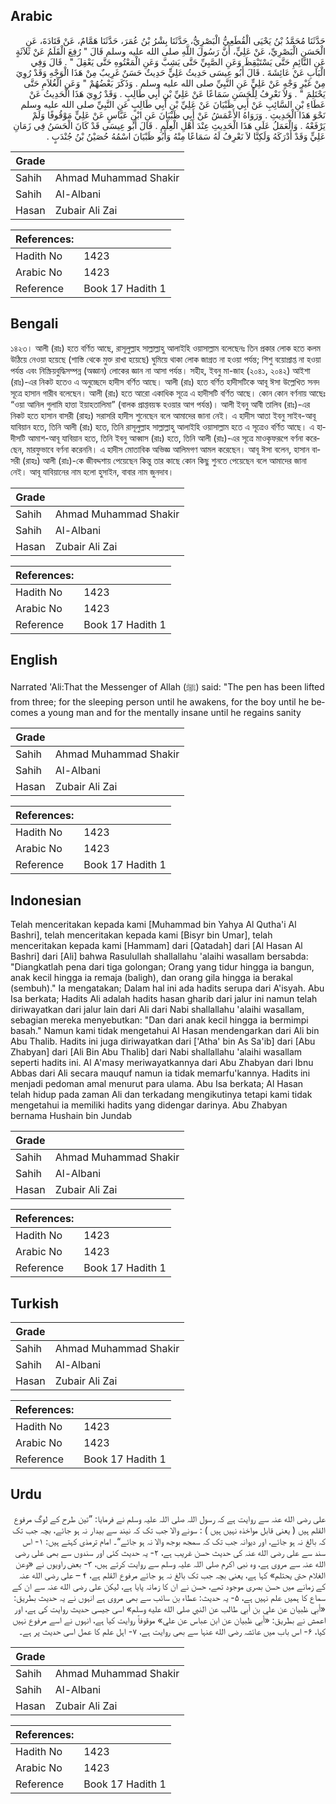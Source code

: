 ## Arabic


<div dir="rtl" lang="ar" style={{fontSize:'larger',backgroundColor:'#f8f9fa',padding:20}}>
حَدَّثَنَا مُحَمَّدُ بْنُ يَحْيَى الْقُطَعِيُّ الْبَصْرِيُّ، حَدَّثَنَا بِشْرُ بْنُ عُمَرَ، حَدَّثَنَا هَمَّامٌ، عَنْ قَتَادَةَ، عَنِ الْحَسَنِ الْبَصْرِيِّ، عَنْ عَلِيٍّ، أَنَّ رَسُولَ اللَّهِ صلى الله عليه وسلم قَالَ ‏"‏ رُفِعَ الْقَلَمُ عَنْ ثَلاَثَةٍ عَنِ النَّائِمِ حَتَّى يَسْتَيْقِظَ وَعَنِ الصَّبِيِّ حَتَّى يَشِبَّ وَعَنِ الْمَعْتُوهِ حَتَّى يَعْقِلَ ‏"‏ ‏.‏ قَالَ وَفِي الْبَابِ عَنْ عَائِشَةَ ‏.‏ قَالَ أَبُو عِيسَى حَدِيثُ عَلِيٍّ حَدِيثٌ حَسَنٌ غَرِيبٌ مِنْ هَذَا الْوَجْهِ وَقَدْ رُوِيَ مِنْ غَيْرِ وَجْهٍ عَنْ عَلِيٍّ عَنِ النَّبِيِّ صلى الله عليه وسلم ‏.‏ وَذَكَرَ بَعْضُهُمْ ‏"‏ وَعَنِ الْغُلاَمِ حَتَّى يَحْتَلِمَ ‏"‏ ‏.‏ وَلاَ نَعْرِفُ لِلْحَسَنِ سَمَاعًا عَنْ عَلِيِّ بْنِ أَبِي طَالِبٍ ‏.‏ وَقَدْ رُوِيَ هَذَا الْحَدِيثُ عَنْ عَطَاءِ بْنِ السَّائِبِ عَنْ أَبِي ظَبْيَانَ عَنْ عَلِيِّ بْنِ أَبِي طَالِبٍ عَنِ النَّبِيِّ صلى الله عليه وسلم نَحْوَ هَذَا الْحَدِيثِ ‏.‏ وَرَوَاهُ الأَعْمَشُ عَنْ أَبِي ظَبْيَانَ عَنِ ابْنِ عَبَّاسٍ عَنْ عَلِيٍّ مَوْقُوفًا وَلَمْ يَرْفَعْهُ ‏.‏ وَالْعَمَلُ عَلَى هَذَا الْحَدِيثِ عِنْدَ أَهْلِ الْعِلْمِ ‏.‏ قَالَ أَبُو عِيسَى قَدْ كَانَ الْحَسَنُ فِي زَمَانِ عَلِيٍّ وَقَدْ أَدْرَكَهُ وَلَكِنَّا لاَ نَعْرِفُ لَهُ سَمَاعًا مِنْهُ وَأَبُو ظَبْيَانَ اسْمُهُ حُصَيْنُ بْنُ جُنْدَبٍ ‏.‏
</div>
<div style={{backgroundColor:'#f8f9fa',padding:20, marginBottom: 10}}><table> <thead> <tr> <th>Grade</th> <th></th> </tr> </thead> <tbody> <tr><td>Sahih</td><td>Ahmad Muhammad Shakir</td></tr><tr><td>Sahih</td><td>Al-Albani</td></tr><tr><td>Hasan</td><td>Zubair Ali Zai</td></tr></tbody></table><table> <thead> <tr> <th>References:</th> <th></th> </tr> </thead> <tbody><tr><td>Hadith No</td><td>1423</td></tr><tr><td>Arabic No</td><td>1423</td></tr><tr><td>Reference</td><td>Book 17 Hadith 1</td></tr></tbody></table></div>

## Bengali


<div dir="ltr" lang="bn" style={{fontSize:'larger',backgroundColor:'#f8f9fa',padding:20}}>
১৪২৩। আলী (রাঃ) হতে বর্ণিত আছে, রাসূলুল্লাহ সাল্লাল্লাহু আলাইহি ওয়াসাল্লাম বলেছেনঃ তিন প্রকার লোক হতে কলম উঠিয়ে নেওয়া হয়েছে (শাস্তি থেকে মুক্ত রাখা হয়েছে) ঘুমিয়ে থাকা লোক জাগ্রত না হওয়া পর্যন্ত; শিশু বয়োপ্রাপ্ত না হওয়া পর্যন্ত এবং নিস্ক্রিয়বুদ্ধিসম্পন্ন (অজ্ঞান) লোকের জ্ঞান না আসা পর্যন্ত। সহীহ, ইবনু মা-জাহ (২০৪১, ২০৪২) আইশা (রাঃ)-এর নিকট হতেও এ অনুচ্ছেদে হাদীস বর্ণিত আছে। আলী (রাঃ) হতে বর্ণিত হাদীসটিকে আবূ ঈসা উল্লেখিত সনদ সূত্রে হাসান গারীব বলেছেন। আলী (রাঃ) হতে আরো একাধিক সূত্রে এ হাদীসটি বর্ণিত আছে। কোন কোন বর্ণনায় আছেঃ “ওয়া আনিল গুলামি হাত্তা ইয়াহতালিমা” (বালক প্রাপ্তবয়স্ক হওয়ার আগ পর্যন্ত)। আলী ইবনু আবী তালিব (রাঃ)-এর নিকট হতে হাসান বাসরী (রাহঃ) সরাসরি হাদীস শুনেছেন বলে আমাদের জানা নেই। এ হাদীস আতা ইবনু সাইব-আবূ যাবিয়ান হতে, তিনি আলী (রাঃ) হতে, তিনি রাসূলুল্লাহ সাল্লাল্লাহু আলাইহি ওয়াসাল্লাম হতে এ সূত্রেও বর্ণিত আছে। এ হাদীসটি আমাশ-আবূ যাবিয়ান হতে, তিনি ইবনু আব্বাস (রাঃ) হতে, তিনি আলী (রাঃ)-এর সূত্রে মাওকৃফরূপে বর্ণনা করেছেন, মারফুভাবে বর্ণনা করেননি। এ হাদীস মোতাবিক অভিজ্ঞ আলিমগণ আমল করেছেন। আবূ ঈসা বলেন, হাসান বাসরী (রাহঃ) আলী (রাঃ)-কে জীবদ্দশায় পেয়েছেন কিন্তু তার কাছে কোন কিছু শুনতে পেয়েছেন বলে আমাদের জানা নেই। আবূ যাবিয়ানের নাম হলো হুসাইন, বাবার নাম জুনদাব।
</div>
<div style={{backgroundColor:'#f8f9fa',padding:20, marginBottom: 10}}><table> <thead> <tr> <th>Grade</th> <th></th> </tr> </thead> <tbody> <tr><td>Sahih</td><td>Ahmad Muhammad Shakir</td></tr><tr><td>Sahih</td><td>Al-Albani</td></tr><tr><td>Hasan</td><td>Zubair Ali Zai</td></tr></tbody></table><table> <thead> <tr> <th>References:</th> <th></th> </tr> </thead> <tbody><tr><td>Hadith No</td><td>1423</td></tr><tr><td>Arabic No</td><td>1423</td></tr><tr><td>Reference</td><td>Book 17 Hadith 1</td></tr></tbody></table></div>

## English


<div dir="ltr" lang="en" style={{fontSize:'larger',backgroundColor:'#f8f9fa',padding:20}}>
Narrated 'Ali:That the Messenger of Allah (ﷺ) said: "The pen has been lifted from three; for the sleeping person until he awakens, for the boy until he becomes a young man and for the mentally insane until he regains sanity
</div>
<div style={{backgroundColor:'#f8f9fa',padding:20, marginBottom: 10}}><table> <thead> <tr> <th>Grade</th> <th></th> </tr> </thead> <tbody> <tr><td>Sahih</td><td>Ahmad Muhammad Shakir</td></tr><tr><td>Sahih</td><td>Al-Albani</td></tr><tr><td>Hasan</td><td>Zubair Ali Zai</td></tr></tbody></table><table> <thead> <tr> <th>References:</th> <th></th> </tr> </thead> <tbody><tr><td>Hadith No</td><td>1423</td></tr><tr><td>Arabic No</td><td>1423</td></tr><tr><td>Reference</td><td>Book 17 Hadith 1</td></tr></tbody></table></div>

## Indonesian


<div dir="ltr" lang="id" style={{fontSize:'larger',backgroundColor:'#f8f9fa',padding:20}}>
Telah menceritakan kepada kami [Muhammad bin Yahya Al Qutha'i Al Bashri], telah menceritakan kepada kami [Bisyr bin Umar], telah menceritakan kepada kami [Hammam] dari [Qatadah] dari [Al Hasan Al Bashri] dari [Ali] bahwa Rasulullah shallallahu 'alaihi wasallam bersabda: "Diangkatlah pena dari tiga golongan; Orang yang tidur hingga ia bangun, anak kecil hingga ia remaja (baligh), dan orang gila hingga ia berakal (sembuh)." Ia mengatakan; Dalam hal ini ada hadits serupa dari A'isyah. Abu Isa berkata; Hadits Ali adalah hadits hasan gharib dari jalur ini namun telah diriwayatkan dari jalur lain dari Ali dari Nabi shallallahu 'alaihi wasallam, sebagian mereka menyebutkan: "Dan dari anak kecil hingga ia bermimpi basah." Namun kami tidak mengetahui Al Hasan mendengarkan dari Ali bin Abu Thalib. Hadits ini juga diriwayatkan dari ['Atha' bin As Sa'ib] dari [Abu Zhabyan] dari [Ali Bin Abu Thalib] dari Nabi shallallahu 'alaihi wasallam seperti hadits ini. Al A'masy meriwayatkannya dari Abu Zhabyan dari Ibnu Abbas dari Ali secara mauquf namun ia tidak memarfu'kannya. Hadits ini menjadi pedoman amal menurut para ulama. Abu Isa berkata; Al Hasan telah hidup pada zaman Ali dan terkadang mengikutinya tetapi kami tidak mengetahui ia memiliki hadits yang didengar darinya. Abu Zhabyan bernama Hushain bin Jundab
</div>
<div style={{backgroundColor:'#f8f9fa',padding:20, marginBottom: 10}}><table> <thead> <tr> <th>Grade</th> <th></th> </tr> </thead> <tbody> <tr><td>Sahih</td><td>Ahmad Muhammad Shakir</td></tr><tr><td>Sahih</td><td>Al-Albani</td></tr><tr><td>Hasan</td><td>Zubair Ali Zai</td></tr></tbody></table><table> <thead> <tr> <th>References:</th> <th></th> </tr> </thead> <tbody><tr><td>Hadith No</td><td>1423</td></tr><tr><td>Arabic No</td><td>1423</td></tr><tr><td>Reference</td><td>Book 17 Hadith 1</td></tr></tbody></table></div>

## Turkish


<div dir="ltr" lang="tr" style={{fontSize:'larger',backgroundColor:'#f8f9fa',padding:20}}>

</div>
<div style={{backgroundColor:'#f8f9fa',padding:20, marginBottom: 10}}><table> <thead> <tr> <th>Grade</th> <th></th> </tr> </thead> <tbody> <tr><td>Sahih</td><td>Ahmad Muhammad Shakir</td></tr><tr><td>Sahih</td><td>Al-Albani</td></tr><tr><td>Hasan</td><td>Zubair Ali Zai</td></tr></tbody></table><table> <thead> <tr> <th>References:</th> <th></th> </tr> </thead> <tbody><tr><td>Hadith No</td><td>1423</td></tr><tr><td>Arabic No</td><td>1423</td></tr><tr><td>Reference</td><td>Book 17 Hadith 1</td></tr></tbody></table></div>

## Urdu


<div dir="rtl" lang="ur" style={{fontSize:'larger',backgroundColor:'#f8f9fa',padding:20}}>
علی رضی الله عنہ سے روایت ہے کہ رسول اللہ صلی اللہ علیہ وسلم نے فرمایا: ”تین طرح کے لوگ مرفوع القلم ہیں ( یعنی قابل مواخذہ نہیں ہیں ) : سونے والا جب تک کہ نیند سے بیدار نہ ہو جائے، بچہ جب تک کہ بالغ نہ ہو جائے، اور دیوانہ جب تک کہ سمجھ بوجھ والا نہ ہو جائے“۔ امام ترمذی کہتے ہیں: ۱- اس سند سے علی رضی الله عنہ کی حدیث حسن غریب ہے، ۲- یہ حدیث کئی اور سندوں سے بھی علی رضی الله عنہ سے مروی ہے، وہ نبی اکرم صلی اللہ علیہ وسلم سے روایت کرتے ہیں، ۳- بعض راویوں نے «وعن الغلام حتى يحتلم» کہا ہے، یعنی بچہ جب تک بالغ نہ ہو جائے مرفوع القلم ہے، ۴ – علی رضی الله عنہ کے زمانے میں حسن بصری موجود تھے، حسن نے ان کا زمانہ پایا ہے، لیکن علی رضی الله عنہ سے ان کے سماع کا ہمیں علم نہیں ہے، ۵- یہ حدیث: عطاء بن سائب سے بھی مروی ہے انہوں نے یہ حدیث بطریق: «أبي ظبيان عن علي بن أبي طالب عن النبي صلى الله عليه وسلم» اسی جیسی حدیث روایت کی ہے، اور اعمش نے بطریق: «أبي ظبيان عن ابن عباس عن علي» موقوفاً روایت کیا ہے، انہوں نے اسے مرفوع نہیں کیا، ۶- اس باب میں عائشہ رضی الله عنہا سے بھی روایت ہے، ۷- اہل علم کا عمل اسی حدیث پر ہے۔
</div>
<div style={{backgroundColor:'#f8f9fa',padding:20, marginBottom: 10}}><table> <thead> <tr> <th>Grade</th> <th></th> </tr> </thead> <tbody> <tr><td>Sahih</td><td>Ahmad Muhammad Shakir</td></tr><tr><td>Sahih</td><td>Al-Albani</td></tr><tr><td>Hasan</td><td>Zubair Ali Zai</td></tr></tbody></table><table> <thead> <tr> <th>References:</th> <th></th> </tr> </thead> <tbody><tr><td>Hadith No</td><td>1423</td></tr><tr><td>Arabic No</td><td>1423</td></tr><tr><td>Reference</td><td>Book 17 Hadith 1</td></tr></tbody></table></div>
